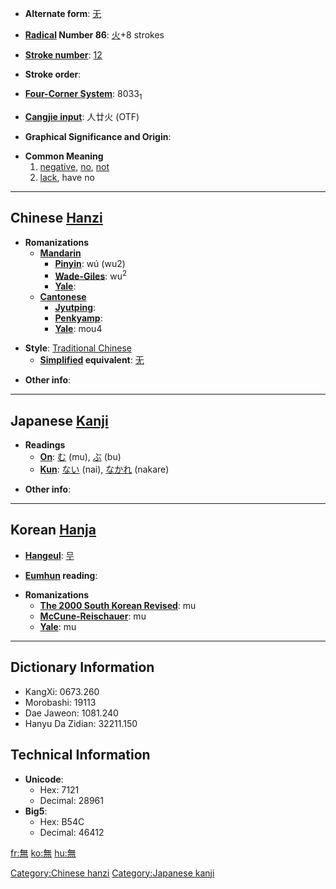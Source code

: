 * '''Alternate form''': [[无]]

* '''[[Wiktionary:Chinese radical index| Radical]] Number 86''': [[Wiktionary:Chinese radical index 火|火]]+8 strokes

* '''[[Wiktionary:Chinese total strokes index|Stroke number]]''': [[Wiktionary:Chinese total strokes index 12|12]]

* '''Stroke order''': 

* '''[[Wiktionary:Chinese four corner index|Four-Corner System]]''': 8033<sub>1</sub>

* '''[[Wiktionary:Chinese Cangjie index|Cangjie input]]''': 人廿火 (OTF)

* '''Graphical Significance and Origin''': 

* '''Common Meaning'''
*#[[negative]], [[no]], [[not]]
*# [[lack]], have no

----

== Chinese [[Hanzi]] ==

* '''Romanizations'''
** '''[[Mandarin]]'''
*** '''[[Pinyin]]''': wú (wu2)
*** '''[[Wade-Giles]]''': wu<sup>2</sup>
*** '''[[Yale]]''': 
** '''[[Cantonese]]'''
*** '''[[Jyutping]]''':
*** '''[[Penkyamp]]''': 
*** '''[[Yale]]''': mou4

* '''Style''': [[Traditional Chinese]] 
** '''[[Simplified Chinese|Simplified]] equivalent''': [[无]]

* '''Other info''': 

----

== Japanese [[Kanji]] ==

* '''Readings'''
** '''[[On]]''': [[む]] (mu), [[ぶ]] (bu)
** '''[[Kun]]''': [[ない]] (nai), [[なかれ]] (nakare)

* '''Other info''':  

----

== Korean [[Hanja]] ==

* '''[[Hangeul]]''': [[무]]

* '''[[Eumhun]] reading''': 

* '''Romanizations'''
** '''[[The 2000 South Korean Revised Romanization|The 2000 South Korean Revised]]''': mu
** '''[[McCune-Reischauer]]''': mu
** '''[[Yale]]''': mu

----

== Dictionary Information ==

* KangXi: 0673.260
* Morobashi: 19113
* Dae Jaweon: 1081.240
* Hanyu Da Zidian: 32211.150

== Technical Information ==

* '''Unicode''':
** Hex: 7121
** Decimal: 28961
* '''Big5''':
** Hex: B54C
** Decimal: 46412

[[Category:Chinese hanzi]]
[[Category:Japanese kanji]]

[[fr:無]]
[[ko:無]]
[[hu:無]]